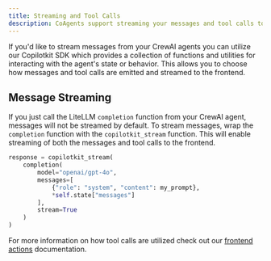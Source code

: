 ```yaml
---
title: Streaming and Tool Calls
description: CoAgents support streaming your messages and tool calls to the frontend.
---
```


If you'd like to stream messages from your CrewAI agents you can utilize our Copilotkit SDK which provides a collection
of functions and utilities for interacting with the agent's state or behavior. This allows you to choose how messages and 
tool calls are emitted and streamed to the frontend.

## Message Streaming
If you just call the LiteLLM `completion` function from your CrewAI agent, messages will not be streamed by default.
To stream messages, wrap the `completion` function with the `copilotkit_stream` function. This will enable streaming
of both the messages and tool calls to the frontend.

```python
response = copilotkit_stream(
    completion(
        model="openai/gpt-4o",
        messages=[
            {"role": "system", "content": my_prompt},
            *self.state["messages"]
        ],
        stream=True
    )
)
```

For more information on how tool calls are utilized check out our [frontend actions](/crewai-crews/frontend-actions)
documentation.
